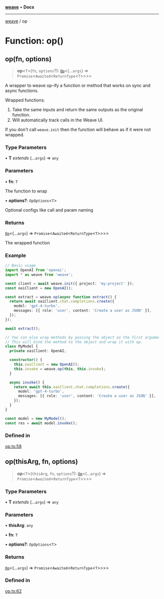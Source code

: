 [**weave**](../README.mdx) • **Docs**

***

[weave](../README.mdx) / op

# Function: op()

## op(fn, options)

> **op**\<`T`\>(`fn`, `options`?): [`Op`](../type-aliases/Op.mdx)\<(...`args`) => `Promise`\<`Awaited`\<`ReturnType`\<`T`\>\>\>\>

A wrapper to weave op-ify a function or method that works on sync and async functions.

Wrapped functions:
 1. Take the same inputs and return the same outputs as the original function.
 2. Will automatically track calls in the Weave UI.

If you don't call `weave.init` then the function will behave as if it were not wrapped.

### Type Parameters

• **T** *extends* (...`args`) => `any`

### Parameters

• **fn**: `T`

The function to wrap

• **options?**: `OpOptions`\<`T`\>

Optional configs like call and param naming

### Returns

[`Op`](../type-aliases/Op.mdx)\<(...`args`) => `Promise`\<`Awaited`\<`ReturnType`\<`T`\>\>\>\>

The wrapped function

### Example

```ts
// Basic usage
import OpenAI from 'openai';
import * as weave from 'weave';

const client = await weave.init({ project: 'my-project' });
const oaiClient = new OpenAI();

const extract = weave.op(async function extract() {
  return await oaiClient.chat.completions.create({
    model: 'gpt-4-turbo',
    messages: [{ role: 'user', content: 'Create a user as JSON' }],
  });
});

await extract();

// You can also wrap methods by passing the object as the first argument.
// This will bind the method to the object and wrap it with op.
class MyModel {
  private oaiClient: OpenAI;

  constructor() {
    this.oaiClient = new OpenAI();
    this.invoke = weave.op(this, this.invoke);
  }

  async invoke() {
    return await this.oaiClient.chat.completions.create({
      model: 'gpt-4-turbo',
      messages: [{ role: 'user', content: 'Create a user as JSON' }],
    });
  }
}

const model = new MyModel();
const res = await model.invoke();
```

### Defined in

[op.ts:58](https://github.com/wandb/weave/blob/e2313369cb35bc1b6f97c70539926dd951ead21e/sdks/node/src/op.ts#L58)

## op(thisArg, fn, options)

> **op**\<`T`\>(`thisArg`, `fn`, `options`?): [`Op`](../type-aliases/Op.mdx)\<(...`args`) => `Promise`\<`Awaited`\<`ReturnType`\<`T`\>\>\>\>

### Type Parameters

• **T** *extends* (...`args`) => `any`

### Parameters

• **thisArg**: `any`

• **fn**: `T`

• **options?**: `OpOptions`\<`T`\>

### Returns

[`Op`](../type-aliases/Op.mdx)\<(...`args`) => `Promise`\<`Awaited`\<`ReturnType`\<`T`\>\>\>\>

### Defined in

[op.ts:62](https://github.com/wandb/weave/blob/e2313369cb35bc1b6f97c70539926dd951ead21e/sdks/node/src/op.ts#L62)
